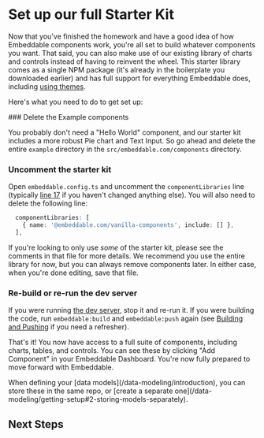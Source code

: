 # Set up our full Starter Kit

Now that you've finished the homework and have a good idea of how Embeddable components work, you're all set to build whatever components you want. That said, you can also make use of our existing library of charts and controls instead of having to reinvent the wheel. This starter library comes as a single NPM package (it's already in the boilerplate you downloaded earlier) and has full support for everything Embeddable does, including [using themes](/development/theming).

Here's what you need to do to get set up:

<Steps>
### Delete the Example components

You probably don't need a "Hello World" component, and our starter kit includes a more robust Pie chart and Text Input. So go ahead and delete the entire `example` directory in the `src/embeddable.com/components` directory.

### Uncomment the starter kit

Open `embeddable.config.ts` and uncomment the `componentLibraries` line (typically [line 17](https://github.com/embeddable-hq/embeddable-boilerplate/blob/eaa160b10f0199febcb70f0c251a94e303782b55/embeddable.config.ts#L17) if you haven't changed anything else). You will also need to delete the following line:

```typescript
  componentLibraries: [
    { name: '@embeddable.com/vanilla-components', include: [] },
  ],
```

If you're looking to only use _some_ of the starter kit, please see the comments in that file for more details. We recommend you use the entire library for now, but you can always remove components later. In either case, when you're done editing, save that file.

### Re-build or re-run the dev server

If you were running [the dev server](/development/local-environment), stop it and re-run it. If you were building the code, run `embeddable:build` and `embeddable:push` again (see [Building and Pushing](https://docs.embeddable.com/development/pushing-code#push-command) if you need a refresher).
</Steps>

That's it! You now have access to a full suite of components, including charts, tables, and controls. You can see these by clicking "Add Component" in your Embeddable Dashboard. You're now fully prepared to move forward with Embeddable.

<Callout emoji="⚡️">
  When defining your [data models](/data-modeling/introduction), you can store these in the same repo, or [create a separate one](/data-modeling/getting-setup#2-storing-models-separately). 
</Callout>

## Next Steps

<CardGrid>
  <LinkCard title="Connect your own database" href="/data/connect-your-database" icon=""/> 
  <LinkCard title="Build your first data models" href="/data-modeling/introduction" icon=""/> 
</CardGrid>